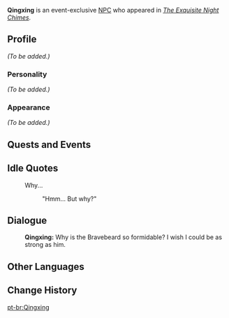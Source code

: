 {{Meta
<!-- Remove this template after adding the missing info -->
|missing_NPC_profile  = yes
}}
{{Character Infobox
|type             = Event NPC
|image            = NPC Qingxing.png
|realname         = <!-- Optional, if different from in-game name -->
|deceased         = <!-- Past (for deceased prior to events of the game) or free response -->
|region           = Liyue
|location         = <!-- Where the character appears, if different from Region -->
|affiliation      = 
|title            = 

|ancestry         = <!-- Clan/family -->
|father           = 
|mother           = 
|spouse           = 
|sibling          = 
|child            = 
|relative         = 

|voiceEN          = 
|voiceCN          = 
|voiceJP          = 
|dialoguereward   = 
}}
'''Qingxing''' is an event-exclusive [[NPC]] who appeared in ''[[The Exquisite Night Chimes]]''.
<!--
==Location==
{{subst:#tag:gallery|
NPC Location {{subst:PAGENAME}}.png{{subst:!}}{{subst:PAGENAME}}'s location
NPC Location {{subst:PAGENAME}} Context.png{{subst:!}}Additional context
}}
-->
==Profile==
<!--Detailed story/lore information goes here.-->
''(To be added.)''

===Personality===
''(To be added.)''

===Appearance===
<!--Keep appearance section short and concise. Limit to 2 paragraphs with 3-4 sentences each.-->
''(To be added.)''

==Quests and Events==
{{Quests and Events}}

==Idle Quotes==
{{Dialogue start}}
: {{DIcon|Idle}} Why...
:: {{A|VO Qingxing Lantern Rite 01.ogg}} "Hmm... But why?"
{{Dialogue end}}

==Dialogue==
{{Dialogue start}}
:'''Qingxing:''' Why is the Bravebeard so formidable? I wish I could be as strong as him.
{{Dialogue end}}
<!--
==Trivia==
* 
-->
==Other Languages==
{{Other Languages
|default_hidden = 1
|en      = Qingxing
|zhs     = 庆兴
|zhs_rm  = Qìngxīng
|zht     = 慶興
|zht_rm  = Qìngxīng
|ja      = 慶興
|ja_rm   = Keikou{{Assumed}}
|ko      = 경흥
|es      = Chingxing
|fr      = Qingxing
|ru      = Цин Син
|th      = Qingxing
|vi      = Qingxing
|de      = Qingxing
|id      = Qingxing
|pt      = Qingxing
|tr      = Qingxing
|it      = Qingxing
}}

==Change History==
{{Change History|3.4}}
<!--
==References==
{{Reflist}}
-->

[[pt-br:Qingxing]]